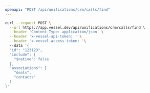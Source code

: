 ```yaml
---
openapi: "POST /api/unifications/crm/calls/find"
---
```


<RequestExample>

```bash Request
curl --request POST \
  --url https://app.vessel.dev/api/unifications/crm/calls/find \
  --header 'Content-Type: application/json' \
  --header 'x-vessel-api-token: ' \
  --header 'x-vessel-access-token: '\ 
  --data '{
  "id": "123123",
  "include": {
    "$native": false
  },
  "associations": [
    "deals",
    "contacts"
  ]
}'
```

</RequestExample>


      